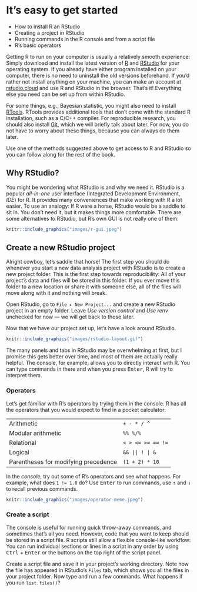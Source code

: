 # It's easy to get started

::: {.goals}
-   How to install R an RStudio
-   Creating a project in RStudio
-   Running commands in the R console and from a script file
-   R's basic operators
:::

Getting R to run on your computer is usually a relatively smooth experience: Simply
download and install the latest version of [R](https://www.r-project.org/) and
[RStudio](https://www.rstudio.com/products/rstudio/) for your operating system. If you
already have either program installed on your computer, there is no need to uninstall the
old versions beforehand. If you'd rather not install anything on your machine, you can
make an account at [rstudio.cloud](https://rstudio.cloud/) and use R and RStudio in the
browser. That's it! Everything else you need can be set up from within RStudio.

::: {.more}
For some things, e.g., Bayesian statistic, you might also need to install
[RTools](https://cran.r-project.org/bin/windows/Rtools/). RTools provides additional tools
that don't come with the standard R installation, such as a C/C++ compiler. For
reproducible research, you should also install [Git](https://git-scm.com/), which we will
briefly talk about later. For now, you do not have to worry about these things, because
you can always do them later.
:::

::: {.exercise}
Use one of the methods suggested above to get access to R and RStudio so you can follow
along for the rest of the book.
:::

## Why RStudio?

You might be wondering what RStudio is and why we need it. RStudio is a popular
*all-in-one* user interface (Integrated Development Environment, *IDE*) for R. It provides
many conveniences that make working with R a lot easier. To use an analogy: If R were a
horse, RStudio would be a saddle to sit in. You don't need it, but it makes things more
comfortable. There are some alternatives to RStudio, but R's own GUI is not really one of
them:

```r
knitr::include_graphics("images/r-gui.jpeg")
```

## Create a new RStudio project

Alright cowboy, let's saddle that horse! The first step you should do whenever you start a
new data analysis project with RStudio is to create a new project folder. This is the
first step towards reproducibility: All of your project's data and files will be stored in
this folder. If you ever move this folder to a new location or share it with someone else,
all of the files will move along with it and nothing will break.

::: {.exercise}
Open RStudio, go to `File ▸ New Project...` and create a new RStudio project in an empty
folder. Leave *Use version control* and *Use renv* unchecked for now --- we will get back
to those later.
:::

Now that we have our project set up, let's have a look around RStudio.

```r
knitr::include_graphics("images/rstudio-layout.gif")
```

The many panels and tabs in RStudio may be overwhelming at first, but I promise this gets
better over time, and most of them are actually really helpful. The console, for example,
allows you to directly interact with R. You can type commands in there and when you press
<kbd>Enter</kbd>, R will try to interpret them.

### Operators

Let's get familiar with R's operators by trying them in the console. R has all the
operators that you would expect to find in a pocket calculator:

|                                      |                   |
|--------------------------------------|-------------------|
| Arithmetic                           | `+ - * / ^`       |
| Modular arithmetic                   | `%% %/%`          |
| Relational                           | `< > <= >= == !=` |
| Logical                              | `&& || ! | &`     |
| Parentheses for modifying precedence | `(1 + 2) * 10`    |

::: {.exercise}
In the *console*, try out some of R's operators and see what happens. For example, what
does `1 != 1.0` do? Use <kbd>Enter</kbd> to run commands, use <kbd>↑</kbd> and
<kbd>↓</kbd> to recall previous commands.
:::

```r
knitr::include_graphics("images/operator-meme.jpeg")
```

### Create a script

The console is useful for running quick throw-away commands, and sometimes that's all you
need. However, code that you want to keep should be stored in a script file. R scripts
still allow a flexible console-like workflow: You can run individual sections or lines in
a script in any order by using <kbd>Ctrl</kbd> + <kbd>Enter</kbd> or the buttons on the
top right of the script panel.

::: {.exercise}
Create a script file and save it in your project's working directory. Note how the file
has appeared in RStudio's `Files` tab, which shows you all the files in your project
folder. Now type and run a few commands. What happens if you run `list.files()`?
:::
